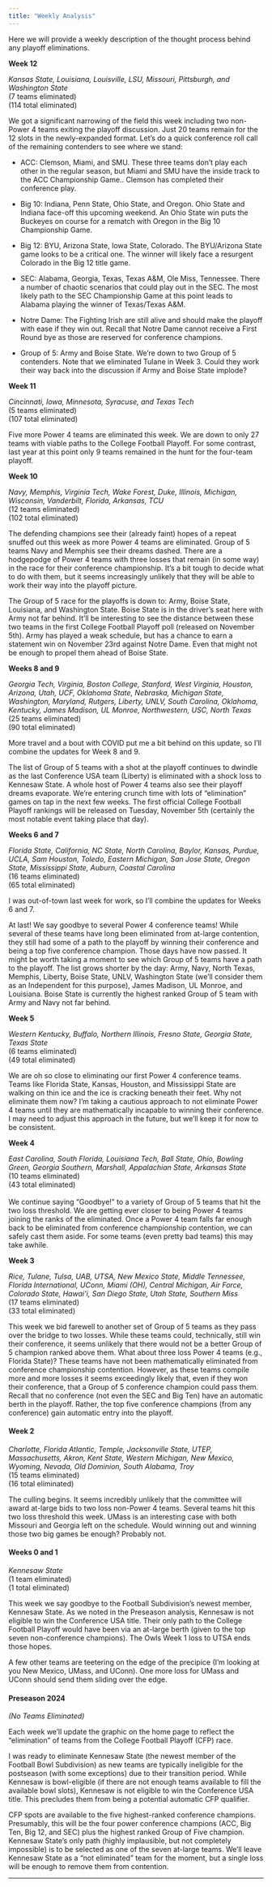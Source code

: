 ```yaml
---
title: "Weekly Analysis"
---
```


Here we will provide a weekly description of the thought process behind any playoff eliminations.

**Week 12**

*Kansas State, Louisiana, Louisville, LSU, Missouri, Pittsburgh, and Washington State\
*(7 teams eliminated)\
(114 total eliminated)

We got a significant narrowing of the field this week including two non-Power 4 teams exiting the playoff discussion. Just 20 teams remain for the 12 slots in the newly-expanded format. Let's do a quick conference roll call of the remaining contenders to see where we stand:

-   ACC: Clemson, Miami, and SMU. These three teams don't play each other in the regular season, but Miami and SMU have the inside track to the ACC Championship Game.. Clemson has completed their conference play.

-   Big 10: Indiana, Penn State, Ohio State, and Oregon. Ohio State and Indiana face-off this upcoming weekend. An Ohio State win puts the Buckeyes on course for a rematch with Oregon in the Big 10 Championship Game.

-   Big 12: BYU, Arizona State, Iowa State, Colorado. The BYU/Arizona State game looks to be a critical one. The winner will likely face a resurgent Colorado in the Big 12 title game.

-   SEC: Alabama, Georgia, Texas, Texas A&M, Ole Miss, Tennessee. There a number of chaotic scenarios that could play out in the SEC. The most likely path to the SEC Championship Game at this point leads to Alabama playing the winner of Texas/Texas A&M.

-   Notre Dame: The Fighting Irish are still alive and should make the playoff with ease if they win out. Recall that Notre Dame cannot receive a First Round bye as those are reserved for conference champions.

-   Group of 5: Army and Boise State. We're down to two Group of 5 contenders. Note that we eliminated Tulane in Week 3. Could they work their way back into the discussion if Army and Boise State implode?

**Week 11**

*Cincinnati, Iowa, Minnesota, Syracuse, and Texas Tech\
*(5 teams eliminated)\
(107 total eliminated)

Five more Power 4 teams are eliminated this week. We are down to only 27 teams with viable paths to the College Football Playoff. For some contrast, last year at this point only 9 teams remained in the hunt for the four-team playoff.

**Week 10**

*Navy, Memphis, Virginia Tech, Wake Forest, Duke, Illinois, Michigan, Wisconsin, Vanderbilt, Florida, Arkansas, TCU\
*(12 teams eliminated)\
(102 total eliminated)

The defending champions see their (already faint) hopes of a repeat snuffed out this week as more Power 4 teams are eliminated. Group of 5 teams Navy and Memphis see their dreams dashed. There are a hodgepodge of Power 4 teams with three losses that remain (in some way) in the race for their conference championship. It's a bit tough to decide what to do with them, but it seems increasingly unlikely that they will be able to work their way into the playoff picture.

The Group of 5 race for the playoffs is down to: Army, Boise State, Louisiana, and Washington State. Boise State is in the driver's seat here with Army not far behind. It'll be interesting to see the distance between these two teams in the first College Football Playoff poll (released on November 5th). Army has played a weak schedule, but has a chance to earn a statement win on November 23rd against Notre Dame. Even that might not be enough to propel them ahead of Boise State.

**Weeks 8 and 9**

*Georgia Tech, Virginia, Boston College, Stanford, West Virginia, Houston, Arizona, Utah, UCF, Oklahoma State, Nebraska, Michigan State, Washington, Maryland, Rutgers, Liberty, UNLV, South Carolina, Oklahoma, Kentucky, James Madison, UL Monroe, Northwestern, USC, North Texas\
*(25 teams eliminated)\
(90 total eliminated)

More travel and a bout with COVID put me a bit behind on this update, so I'll combine the updates for Week 8 and 9.

The list of Group of 5 teams with a shot at the playoff continues to dwindle as the last Conference USA team (Liberty) is eliminated with a shock loss to Kennesaw State. A whole host of Power 4 teams also see their playoff dreams evaporate. We're entering crunch time with lots of "elimination" games on tap in the next few weeks. The first official College Football Playoff rankings will be released on Tuesday, November 5th (certainly the most notable event taking place that day).

**Weeks 6 and 7**

*Florida State, California, NC State, North Carolina, Baylor, Kansas, Purdue, UCLA, Sam Houston, Toledo, Eastern Michigan, San Jose State, Oregon State, Mississippi State, Auburn, Coastal Carolina*\
(16 teams eliminated)\
(65 total eliminated)

I was out-of-town last week for work, so I'll combine the updates for Weeks 6 and 7.

At last! We say goodbye to several Power 4 conference teams! While several of these teams have long been eliminated from at-large contention, they still had some of a path to the playoff by winning their conference and being a top five conference champion. Those days have now passed. It might be worth taking a moment to see which Group of 5 teams have a path to the playoff. The list grows shorter by the day: Army, Navy, North Texas, Memphis, Liberty, Boise State, UNLV, Washington State (we'll consider them as an Independent for this purpose), James Madison, UL Monroe, and Louisiana. Boise State is currently the highest ranked Group of 5 team with Army and Navy not far behind.\

**Week 5**

*Western Kentucky, Buffalo, Northern Illinois, Fresno State, Georgia State, Texas State\
*(6 teams eliminated)\
(49 total eliminated)

We are oh so close to eliminating our first Power 4 conference teams. Teams like Florida State, Kansas, Houston, and Mississippi State are walking on thin ice and the ice is cracking beneath their feet. Why not eliminate them now? I'm taking a cautious approach to not eliminate Power 4 teams until they are mathematically incapable to winning their conference. I may need to adjust this approach in the future, but we'll keep it for now to be consistent.

**Week 4**

*East Carolina, South Florida, Louisiana Tech, Ball State, Ohio, Bowling Green, Georgia Southern, Marshall, Appalachian State, Arkansas State\
*(10 teams eliminated)\
(43 total eliminated)\
\
We continue saying "Goodbye!" to a variety of Group of 5 teams that hit the two loss threshold. We are getting ever closer to being Power 4 teams joining the ranks of the eliminated. Once a Power 4 team falls far enough back to be eliminated from conference championship contention, we can safely cast them aside. For some teams (even pretty bad teams) this may take awhile.

**Week 3**

*Rice, Tulane, Tulsa, UAB, UTSA, New Mexico State, Middle Tennessee, Florida International, UConn, Miami (OH), Central Michigan, Air Force, Colorado State, Hawai'i, San Diego State, Utah State, Southern Miss\
*(17 teams eliminated)\
(33 total eliminated)

This week we bid farewell to another set of Group of 5 teams as they pass over the bridge to two losses. While these teams could, technically, still win their conference, it seems unlikely that there would not be a better Group of 5 champion ranked above them. What about three loss Power 4 teams (e.g., Florida State)? These teams have not been mathematically eliminated from conference championship contention. However, as these teams compile more and more losses it seems exceedingly likely that, even if they won their conference, that a Group of 5 conference champion could pass them. Recall that no conference (not even the SEC and Big Ten) have an automatic berth in the playoff. Rather, the top five conference champions (from any conference) gain automatic entry into the playoff.

#### Week 2

*Charlotte, Florida Atlantic, Temple, Jacksonville State, UTEP, Massachusetts, Akron, Kent State, Western Michigan, New Mexico, Wyoming, Nevada, Old Dominion, South Alabama, Troy*\
(15 teams eliminated)\
(16 total eliminated)

The culling begins. It seems incredibly unlikely that the committee will award at-large bids to two loss non-Power 4 teams. Several teams hit this two loss threshold this week. UMass is an interesting case with both Missouri and Georgia left on the schedule. Would winning out and winning those two big games be enough? Probably not.

#### Weeks 0 and 1

*Kennesaw State* *\
*(1 team eliminated)\
(1 total eliminated)

This week we say goodbye to the Football Subdivision's newest member, Kennesaw State. As we noted in the Preseason analysis, Kennesaw is not eligible to win the Conference USA title. Their only path to the College Football Playoff would have been via an at-large berth (given to the top seven non-conference champions). The Owls Week 1 loss to UTSA ends those hopes.

A few other teams are teetering on the edge of the precipice (I'm looking at you New Mexico, UMass, and UConn). One more loss for UMass and UConn should send them sliding over the edge.

#### Preseason 2024

*(No Teams Eliminated)*

Each week we'll update the graphic on the home page to reflect the "elimination" of teams from the College Football Playoff (CFP) race.

I was ready to eliminate Kennesaw State (the newest member of the Football Bowl Subdivision) as new teams are typically ineligible for the postseason (with some exceptions) due to their transition period. While Kennesaw is bowl-eligible (if there are not enough teams available to fill the available bowl slots), Kennesaw is not eligible to win the Conference USA title. This precludes them from being a potential automatic CFP qualifier.

CFP spots are available to the five highest-ranked conference champions. Presumably, this will be the four power conference champions (ACC, Big Ten, Big 12, and SEC) plus the highest ranked Group of Five champion. Kennesaw State's only path (highly implausible, but not completely impossible) is to be selected as one of the seven at-large teams. We'll leave Kennesaw State as a "not eliminated" team for the moment, but a single loss will be enough to remove them from contention.

------------------------------------------------------------------------
